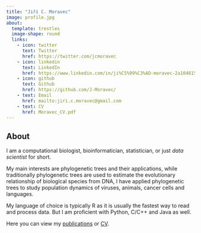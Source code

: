 ```yaml
---
title: "Jiří C. Moravec"
image: profile.jpg
about:
  template: trestles
  image-shape: round
  links:
    - icon: twitter
      text: Twitter
      href: https://twitter.com/jcmoravec
    - icon: linkedin
      text: LinkedIn
      href: https://www.linkedin.com/in/ji%C5%99%C3%AD-moravec-2a104815b/
    - icon: github
      text: Github
      href: https://github.com/J-Moravec/
    - text: Email
      href: mailto:jiri.c.moravec@gmail.com
    - text: CV
      href: Moravec_CV.pdf
---
```


## About
I am a computational biologist, bioinformatician, statistician, or just *data scientist* for short.

My main interests are phylogenetic trees and their applications, while traditionally phylogenetic trees are used to estimate the evolutionary relationship of biological species from DNA, I have applied phylogenetic trees to study population dynamics of viruses, animals, cancer cells and languages.

My language of choice is typically R as it is usually the fastest way to read and process data.
But I am proficient with Python, C/C++ and Java as well.

Here you can view my [publications](publications.qmd) or [CV](Moravec_CV.pdf).
